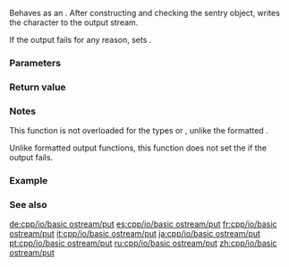 {{cpp/io/basic_ostream/title | put}}
{{cpp/io/basic_ostream/navbar}}
{{ddcl |
basic_ostream&amp; put( char_type ch );
}}

Behaves as an {{named req|UnformattedOutputFunction}}. After constructing and checking the sentry object, writes the character {{tt|ch}} to the output stream.

If the output fails for any reason, sets {{tt|badbit}}.

===Parameters===
{{par begin}}
{{par | ch | character to write}}
{{par end}}

===Return value===
{{c|*this}}

===Notes===
This function is not overloaded for the types {{c|signed char}} or {{c|unsigned char}}, unlike the formatted {{rlp|operator_ltlt2|operator&lt;&lt;}}.

Unlike formatted output functions, this function does not set the {{tt|failbit}} if the output fails.

===Example===
{{example
 | code=
#include &lt;fstream&gt;
#include &lt;iostream&gt;

int main()
{
    std::cout.put('a'); // normal usage
    std::cout.put('\n');

    std::ofstream s("/does/not/exist/");
    s.clear(); // pretend the stream is good
    std::cout &lt;&lt; "Unformatted output: ";
    s.put('c'); // this will set badbit, but not failbit
    std::cout &lt;&lt; " fail=" &lt;&lt; bool(s.rdstate() &amp; s.failbit);
    std::cout &lt;&lt; " bad=" &lt;&lt; s.bad() &lt;&lt; '\n';
    s.clear();
    std::cout &lt;&lt; "Formatted output:   ";
    s &lt;&lt; 'c'; // this will set badbit and failbit
    std::cout &lt;&lt; " fail=" &lt;&lt; bool(s.rdstate() &amp; s.failbit);
    std::cout &lt;&lt; " bad=" &lt;&lt; s.bad() &lt;&lt; '\n';
}
 | output=
a
Unformatted output:  fail=0 bad=1
Formatted output:    fail=1 bad=1 &lt;!-- note: few compilers implement this correctly. Works in CLang++ --&gt;
}}

===See also===
{{dsc begin}}
{{dsc inc | cpp/io/basic_ostream/dsc operator_ltlt2}}
{{dsc inc | cpp/io/basic_ostream/dsc write}}
{{dsc end}}

[[de:cpp/io/basic ostream/put]]
[[es:cpp/io/basic ostream/put]]
[[fr:cpp/io/basic ostream/put]]
[[it:cpp/io/basic ostream/put]]
[[ja:cpp/io/basic ostream/put]]
[[pt:cpp/io/basic ostream/put]]
[[ru:cpp/io/basic ostream/put]]
[[zh:cpp/io/basic ostream/put]]